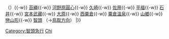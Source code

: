 {{鐵道路線
| 模板名稱 = 智頭線
| 名稱 = [[智頭急行]] [[智頭線]]
| 代表色  = #129
| 背景顏色 = #FFFFFF 
| 車站列表 = [[上郡站|上郡]]{{-w}} （{{link-ja|岩木信號場|岩木信号場}}）{{-w}} [[苔繩站|苔繩]]{{-w}} [[河野原圓心站|河野原圓心]]{{-w}} [[久崎站|久崎]]{{-w}} [[佐用站|佐用]]{{-w}} [[平福站|平福]]{{-w}} [[石井站 (兵庫縣)|石井]]{{-w}} [[宮本武藏站|宮本武藏]]{{-w}} [[大原站 (岡山縣)|大原]]{{-w}} [[西粟倉站|西粟倉]]{{-w}} [[粟倉溫泉站|粟倉溫泉]]{{-w}} [[山鄉站|山鄉]]{{-w}} [[戀山形站|戀山形]]{{-w}} [[智頭站|智頭]] （→[[Template:因美線|鳥取方向]]）
|}}<noinclude>
[[Category:智頭急行]]
[[Category:日本鐵路路線模板|Chi]]
</noinclude>